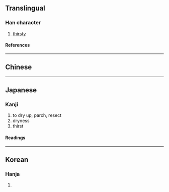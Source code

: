 {{character info/new}}
{{also|渴|混}}
==Translingual==

===Han character===
{{Han char|rn=85|rad=水|as=08|sn=11|four=|canj=EAPP,XEAPP|ids=⿰氵⿱日匂}}

# [[thirsty]]

====References====
{{Han ref|kx=0633.371|dkj=17748|hdz=80023.210|uh=6E07}}

----

==Chinese==
{{zh-see|渴|v}}

----

==Japanese==

===Kanji===
{{ja-kanji|grade=c|rs=水08}}

# to dry up, parch, resect
# dryness
# thirst

====Readings====
{{ja-readings
|kanon=かつ
|kun=かわ-く, かわき
}}

----

==Korean==

===Hanja===
{{ko-hanja|hangeul=[[갈]], [[걸]]|eumhun=|rv=gal, geol|mr=kal, kŏl|y=kal, kel}}

# {{defn|lang=ko|sort=水08}}
